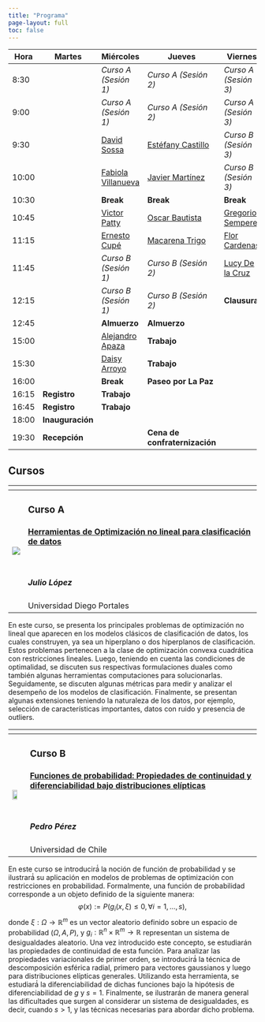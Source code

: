 ```yaml
---
title: "Programa"
page-layout: full
toc: false
---
```



|Hora|Martes|Miércoles|Jueves|Viernes|
|-|-|-|-|-|
|8:30||_Curso A (Sesión 1)_|_Curso A (Sesión 2)_|_Curso A (Sesión 3)_|
|9:00||_Curso A (Sesión 1)_|_Curso A (Sesión 2)_|_Curso A (Sesión 3)_|
|9:30||[David Sossa](https://drive.google.com/file/d/12Olkm2w9_KFqLTq90Ufw61JFd1JlPq17/view?usp=share_link)|[Estéfany Castillo](https://drive.google.com/file/d/10mjvrRq9M-Tn1k1Mym5SWLBudMlqlamK/view?usp=share_link)|_Curso B (Sesión 3)_|
|10:00||[Fabiola Villanueva](https://drive.google.com/file/d/19cGemq1pn-ccRdXGt9HLSuq-xHQ5O7_q/view?usp=share_link)|[Javier Martínez](https://drive.google.com/file/d/1FoT7z-N2c4xhn4H3qMMjRlr5vstPBxpI/view?usp=share_link)|_Curso B (Sesión 3)_|
|10:30||**Break**|**Break**|**Break**|
|10:45||[Victor Patty](https://drive.google.com/file/d/14sIXk-8yI3n7AjNBWfvONduLVe_rem4a/view?usp=share_link)|[Oscar Bautista](https://drive.google.com/file/d/1qc6F4VyX8Xyly8A0pPPA12vCxFSub07J/view?usp=share_link)|[Gregorio Sempere](https://drive.google.com/file/d/1wUgS_dwHvzYOrxfw5Nb6R-GIYDNB57po/view?usp=share_link)|
|11:15||[Ernesto Cupé](**Clausura**)|[Macarena Trigo](https://drive.google.com/file/d/1HjtIoXa7gQ-T2LatgnLAbmqcQMuoGNMB/view?usp=share_link)|[Flor Cardenas](https://drive.google.com/file/d/1ZTEgk3nAVxeS7fhfo3nAGj9t23xFMg2J/view?usp=share_link)|
|11:45||_Curso B (Sesión 1)_|_Curso B (Sesión 2)_|[Lucy De la Cruz](https://drive.google.com/file/d/1Gu_HkMUKk6-t-oBBUttA_tkmZX7d8lF2/view?usp=share_link)|
|12:15||_Curso B (Sesión 1)_|_Curso B (Sesión 2)_|**Clausura**|
|12:45||**Almuerzo**|**Almuerzo**||
|15:00||[Alejandro Apaza](https://drive.google.com/file/d/1ux2-AGcRVwybqCqKrvTkKgYzf6H2SeLh/view?usp=share_link)|**Trabajo**||
|15:30||[Daisy Arroyo](https://drive.google.com/file/d/1YHeflqRxcFMeIqeWmMo4LV5GOgCNKX8p/view?usp=share_link)|**Trabajo**||
|16:00||**Break**|**Paseo por La Paz**||
|16:15|**Registro**|**Trabajo**|||
|16:45|**Registro**|**Trabajo**|||
|18:00|**Inauguración**||||
|19:30|**Recepción**||**Cena de <br>confraternización**||


## Cursos

```{=html}
<table>
  <thead>
    <tr>
      <th></th>
      <th></th>
    </tr>
  </thead>
  <tbody>
    <tr>
    <td><img src="https://ingenieriayciencias.udp.cl/cms/wp-content/uploads/2020/09/122.-Julio-Lopez-scaled.jpg" /></td>
      <td><h3>Curso A</h3> <h4> <a href="">Herramientas de Optimización no lineal para clasificación de datos</a></h4><br><h5>Julio López</h5><a class="btn btn-danger btn-sm">Universidad Diego Portales</a><br></td>
    </tr>
  </tbody>
</table>
```

En este curso, se presenta los principales problemas de optimización no lineal que aparecen en los modelos clásicos de clasificación de datos, los cuales construyen, ya sea un hiperplano o dos hiperplanos de clasificación. Estos problemas pertenecen a la clase de optimización convexa cuadrática con restricciones
lineales. Luego, teniendo en cuenta las condiciones de optimalidad, se discuten sus respectivas formulaciones duales como también algunas herramientas computaciones para solucionarlas. Seguidamente, se discuten algunas métricas para medir y analizar el desempeño de los modelos de clasificación. Finalmente, se presentan algunas extensiones teniendo la naturaleza de los datos, por ejemplo, selección de características importantes, datos con ruido y presencia de
outliers.


```{=html}
<table>
  <thead>
    <tr>
      <th></th>
      <th></th>
    </tr>
  </thead>
  <tbody>
    <tr>
    <td><img src="https://www.cmm.uchile.cl/wp-content/uploads/2018/07/perez_pedro_01.jpg" width="70%"/></td>
      <td><h3>Curso B</h3><h4><a href="">Funciones de probabilidad: Propiedades de continuidad y diferenciabilidad bajo distribuciones elípticas</a></h4><br><h5>Pedro Pérez</h5><a class="btn btn-danger btn-sm">Universidad de Chile</a><br> </td>   
    </tr>
  </tbody>
</table>
```
En este curso se introducirá́ la noción de función de probabilidad y se ilustrará́ su aplicación en modelos de problemas de optimización con restricciones en probabilidad. Formalmente, una función de probabilidad corresponde a un objeto definido de la siguiente manera: $$φ(x) := P(g_i(x,ξ) ≤ 0, ∀i = 1,...,s),$$ donde $ξ : Ω → \mathbb{R}^m$ es un vector aleatorio definido sobre un espacio de probabilidad $(Ω, A, P),$ y $g_i : \mathbb{R}^n × \mathbb{R}^m → \mathbb{R}$ representan un sistema de desigualdades aleatorio.
Una vez introducido este concepto, se estudiarán las propiedades de continuidad de esta función. Para analizar las propiedades variacionales de primer orden, se introducirá́ la técnica de descomposición esférica radial, primero para vectores gaussianos y luego para distribuciones elípticas generales. Utilizando esta herramienta, se estudiará́ la diferenciabilidad de dichas funciones bajo la hipótesis de diferenciabilidad de $g$ y $s = 1.$ Finalmente, se ilustrarán de manera general las dificultades que surgen al considerar un sistema de desigualdades, es decir, cuando $s > 1,$ y las técnicas necesarias para abordar dicho problema.




